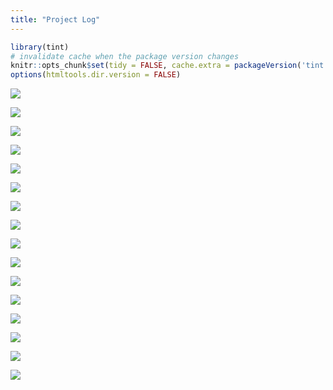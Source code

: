 ```yaml
---
title: "Project Log"
---
```


```r
library(tint)
# invalidate cache when the package version changes
knitr::opts_chunk$set(tidy = FALSE, cache.extra = packageVersion('tint'))
options(htmltools.dir.version = FALSE)
```


![](ResearchProgressLog-01.png)

![](ResearchProgressLog-02.png)

![](ResearchProgressLog-03.png)

![](ResearchProgressLog-04.png)

![](ResearchProgressLog-05.png)

![](ResearchProgressLog-06.png)

![](ResearchProgressLog-07.png)

![](ResearchProgressLog-08.png)

![](ResearchProgressLog-09.png)

![](ResearchProgressLog-10.png)

![](ResearchProgressLog-11.png)

![](ResearchProgressLog-12.png)

![](ResearchProgressLog-13.png)

![](ResearchProgressLog-14.png)

![](ResearchProgressLog-15.png)

![](ResearchProgressLog-16.png)


